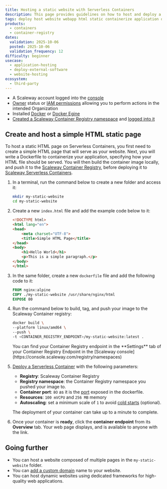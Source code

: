 ```yaml
---
title: Hosting a static website with Serverless Containers
description: This page provides guidelines on how to host and deploy a static website using Scaleway Serverless Containers
tags: deploy host website webapp html static containerize application docker dockerfile
products:
  - containers
  - container-registry
dates:
  validation: 2025-10-06
  posted: 2025-10-06
  validation_frequency: 12
difficulty: beginner
usecase:
  - application-hosting
  - deploy-external-software
  - website-hosting
ecosystem:
  - third-party
---
```




<Requirements />

- A Scaleway account logged into the [console](https://console.scaleway.com)
- [Owner](/iam/concepts/#owner) status or [IAM permissions](/iam/concepts/#permission) allowing you to perform actions in the intended Organization
- Installed [Docker](https://docs.docker.com/get-started/get-docker/) or [Docker Egine](https://docs.docker.com/engine/install/)
- [Created a Scaleway Container Registry namespace](/container-registry/how-to/create-namespace/) and [logged into it](/container-registry/how-to/connect-docker-cli/)

## Create and host a simple HTML static page

To host a static HTML page on Serverless Containers, you first need to create a simple HTML page that will serve as your website. Next, you will write a Dockerfile to containerize your application, specifying how your HTML file should be served. You will then build the container image locally, and push it to the [Scaleway Container Registry](/container-registry/), before deploying it to [Scaleway Serverless Containers](/serverless-containers/).

1. In a terminal, run the command below to create a new folder and access it:

    ```bash
    mkdir my-static-website
    cd my-static-website
    ```

2. Create a new `index.html` file and add the example code below to it:

    ```html
    <!DOCTYPE html>
    <html lang="en">
    <head>
        <meta charset="UTF-8">
        <title>Simple HTML Page</title>
    </head>
    <body>
        <h1>Hello World</h1>
        <p>This is a simple paragraph.</p>
    </body>
    </html>
    ```

3. In the same folder, create a new `dockerfile` file and add the following code to it:

    ```dockerfile
    FROM nginx:alpine
    COPY ./my-static-website /usr/share/nginx/html
    EXPOSE 80
    ```

4. Run the command below to build, tag, and push your image to the Scaleway Container registry:

    ```bash
    docker build \
    --platform linux/amd64 \
    --push \
    -t <CONTAINER_REGISTRY_ENDPOINT>/my-static-website:latest .
    ```

    <Message type="note">
    You can find your Container Registry endpoint in the **Settings** tab of your Container Registry Endpoint in the [Scaleway console](https://console.scaleway.com/registry/namespaces)
    </Message>

5. [Deploy a Serverless Container](/serverless-containers/how-to/deploy-container/) with the following parameters:

    - **Registry**: Scaleway Container Registry
    - **Registry namespace**: the Container Registry namespace you pushed your image to.
    - **Container port**: `8O` as it is the [port](/serverless-containers/reference-content/port-parameter-variable/) exposed in the dockerfile.
    - **Resources**: `100 mVCPU` and `256 MB` memory
    - **Autoscaling**: set a minimum scale of `1` to avoid [cold starts](/serverless-containers/concepts/#cold-start) (optional).

    The deployment of your container can take up to a minute to complete.

6. Once your container is **ready**, click the **container endpoint** from its **Overview** tab. Your web page displays, and is available to anyone with the link.

## Going further

- You can host a website composed of multiple pages in the `my-static-website` folder.
- You can [add a custom domain](/serverless-containers/how-to/add-a-custom-domain-to-a-container/) name to your website.
- You can host dynamic websites using dedicated frameworks for high-quality web applications.
